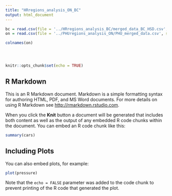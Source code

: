```yaml
---
title: "HRregions_analysis_ON_BC"
output: html_document
---
```



```r
bc = read.csv(file = '../HRregions_analysis_BC/merged_data_BC_HSD.csv', stringsAsFactors = FALSE, na.strings="", header=TRUE)
on = read.csv(file = '../PHUregions_analysis_ON/PHU_merged_data.csv', stringsAsFactors = FALSE, na.strings="", header=TRUE)
```


```r
colnames(on)
```


```r

```


```r

```


```r

```

```r
knitr::opts_chunk$set(echo = TRUE)
```

## R Markdown

This is an R Markdown document. Markdown is a simple formatting syntax for authoring HTML, PDF, and MS Word documents. For more details on using R Markdown see <http://rmarkdown.rstudio.com>.

When you click the **Knit** button a document will be generated that includes both content as well as the output of any embedded R code chunks within the document. You can embed an R code chunk like this:

```r
summary(cars)
```

## Including Plots

You can also embed plots, for example:

```r
plot(pressure)
```

Note that the `echo = FALSE` parameter was added to the code chunk to prevent printing of the R code that generated the plot.
